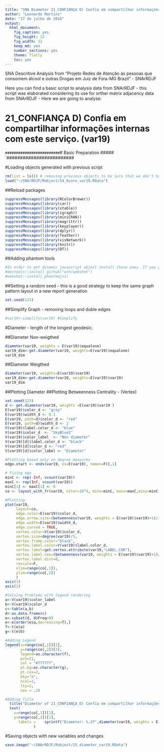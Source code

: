 ```yaml
---
title: "SNA Diameter 21_CONFIANÇA D) Confia em compartilhar informações internas com este serviço. (var19) "
author: "Leonardo Martins"
date: "17 de julho de 2016"
output: 
  html_document: 
    fig_caption: yes
    fig_height: 12
    fig_width: 12
    keep_md: yes
    number_sections: yes
    theme: flatly
    toc: yes
---
```

SNA Descritive Analysis from "Projeto Redes de Atenção às pessoas que consomem álcool e outras Drogas em Juiz de Fora-MG   Brazil"  - SNArRDJF

Here you can find a basic script to analysis data from SNArRDJF - this script was elaborated considering its use for orther matrix adjacency data from SNArRDJF - Here we are going to analyse:

# 21_CONFIANÇA D) Confia em compartilhar informações internas com este serviço. (var19) 

`#########################
`# Basic Preparation #####
`#########################

#Loading objects generated with previous script 
```r
rm(list = ls()) # removing previous objects to be sure that we don't have objects conflicts name
load("~/SNArRDJF/Robject/14_kcore_var19.RData")
```
##Reload packages
```r
suppressMessages(library(RColorBrewer))
suppressMessages(library(car))
suppressMessages(library(xtable))
suppressMessages(library(igraph))
suppressMessages(library(miniCRAN))
suppressMessages(library(magrittr))
suppressMessages(library(keyplayer))
suppressMessages(library(dplyr))
suppressMessages(library(feather))
suppressMessages(library(visNetwork))
suppressMessages(library(knitr))
suppressMessages(library(DT))
```
##Adding phantom tools
```r
#In order to get dinamic javascript object install those ones. If you get problems installing go to Stackoverflow.com and type your error to discover what to do. In some cases the libraries need to be intalled in outside R libs.
#devtools::install_github("wch/webshot")
#webshot::install_phantomjs()
```
##Setting a random seed - this is a good strategy to keep the same graph pattern layout in a new report generation
```r
set.seed(123)
```

##Simplify Graph - removing loops and duble edges 
```r
#var19<-simplify(var19) #Simplify
```


#Diameter - length of the longest geodesic.

##Diameter Non-weigthed 
```r
diameter(var19, weights = E(var19)$equalone)
var19_dim<-get.diameter(var19, weights=E(var19)$equalone)
var19_dim
```
##Diameter Weigthed 
```r
diameter(var19, weights=E(var19)$var19)
var19_dim<-get.diameter(var19, weights=E(var19)$var19)
var19_dim
```
##Plotting Diameter
##Plotting Betweenness Centrality - (Vertex)
```r
set.seed(123)
d <- get.diameter(var19, weights =E(var19)$var19 )
E(var19)$color_d <- "grey"
E(var19)$width_d <- 0.1
E(var19, path=d)$color_d <- "red"
E(var19, path=d)$width_d <- 2
V(var19)$label.color_d <- "blue"
V(var19)$color_d  <- "SkyBlue2"
V(var19)$color_label  <- "Non diameter"
V(var19)[d]$label.color_d <- "black"
V(var19)[d]$color_d <- "red"
V(var19)[d]$color_label <- "Diameter"

#Plotting based only on degree measures 
edge.start <- ends(var19, es=E(var19), names=F)[,1]

# Fixing ego
minC <- rep(-Inf, vcount(var19))
maxC <- rep(Inf, vcount(var19))
minC[1] <- maxC[1] <- 0
co <- layout_with_fr(var19, niter=10^4, minx=minC, maxx=maxC,miny=minC, maxy=maxC, weights = E(var19)$var19)

#Plotting
plot(var19, 
     layout=co,
     edge.color=E(var19)$color_d,
     edge.arrow.size=(betweenness(var19, weights = E(var19)$var19)+1)/100000,
     edge.width=E(var19)$width_d,
     edge.curved = TRUE,
     vertex.color=V(var19)$color_d,
     vertex.size=degree(var19)/5,
     vertex.frame.color="black",
     vertex.label.color=V(var19)$label.color_d,
     vertex.label=get.vertex.attribute(var19,"LABEL_COR"),
     vertex.label.cex=(betweenness(var19, weights = E(var19)$var19)+1)/10000,
     vertex.label.dist=0,
     rescale=F,
     xlim=range(co[,1]), 
     ylim=range(co[,2])
     )
axis(1)
axis(2)

#Solving Problems with legend rendering 
a<-V(var19)$color_label 
b<-V(var19)$color_d
c<-table(a,b)
d<-as.data.frame(c)
e<-subset(d, d$Freq>0)
e<-e[order(e$a,decreasing=T),] 
f<-t(e$a)
g<-t(e$b)

#Adding Legend
legend(x=range(co[,1])[2], 
       y=range(co[,2])[2],
       legend=as.character(f),
       pch=21,
       col = "#777777", 
       pt.bg=as.character(g),
       pt.cex=2,
       bty="n", 
       ncol=1,
       lty=1,
       cex = .3)

#Adding Title
  title("Diameter of 21_CONFIANÇA D) Confia em compartilhar informações internas com este serviço. (var19) ", sub = "Source: from authors ")
  text( 
    x=range(co[,1])[1],
    y=range(co[,2])[1], 
      labels =    sprintf("Diameter: %.2f",diameter(var19, weights = E(var19)$var19))
             )
```
#Saving objects with new variables and changes
```r
save.image("~/SNArRDJF/Robject/15_diameter_var19.RData") 
```


